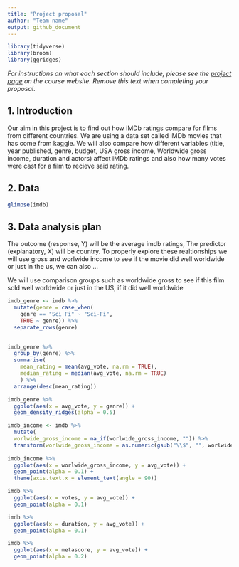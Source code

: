 ```yaml
---
title: "Project proposal"
author: "Team name"
output: github_document
---
```


```r
library(tidyverse)
library(broom)
library(ggridges)
```

*For instructions on what each section should include, please see the [project page](https://idsed.digital/assessments/project/#proposal) on the course website. Remove this text when completing your proposal*.

## 1. Introduction

Our aim in this project is to find out how iMDb ratings compare for films from different countries. We are using a data set called iMDb movies that has come from kaggle. We will also compare how different variables (title, year published, genre, budget, USA gross income, Worldwide gross income, duration and actors) affect iMDb ratings and also how many votes were cast for a film to recieve said rating. 


## 2. Data

```r
glimpse(imdb)
```

## 3. Data analysis plan

The outcome (response, Y) will be the average imdb ratings, The predictor (explanatory, X) will be country. To properly explore these realtionships we will use gross and worlwide income to see if the movie did well worldwide or just in the us, we can also ...

We will use comparison groups such as worldwide gross to see if this film sold well worldwide or just in the US, if it did well worldwide 

```r
imdb_genre <- imdb %>%
  mutate(genre = case_when(
    genre == "Sci Fi" ~ "Sci-Fi",
    TRUE ~ genre)) %>%
  separate_rows(genre)
  

imdb_genre %>%
  group_by(genre) %>%
  summarise(
    mean_rating = mean(avg_vote, na.rm = TRUE),
    median_rating = median(avg_vote, na.rm = TRUE)
    ) %>%
  arrange(desc(mean_rating))

imdb_genre %>%
  ggplot(aes(x = avg_vote, y = genre)) +
  geom_density_ridges(alpha = 0.5)
```

```r
imdb_income <- imdb %>%
  mutate( 
  worlwide_gross_income = na_if(worlwide_gross_income, "")) %>%
  transform(worlwide_gross_income = as.numeric(gsub("\\$", "", worlwide_gross_income)))
   
imdb_income %>%
  ggplot(aes(x = worlwide_gross_income, y = avg_vote)) +
  geom_point(alpha = 0.1) +
  theme(axis.text.x = element_text(angle = 90))
```

```r
imdb %>%
  ggplot(aes(x = votes, y = avg_vote)) +
  geom_point(alpha = 0.1)
```

```r
imdb %>%
  ggplot(aes(x = duration, y = avg_vote)) +
  geom_point(alpha = 0.1)
```
```r
imdb %>%
  ggplot(aes(x = metascore, y = avg_vote)) +
  geom_point(alpha = 0.2)
```